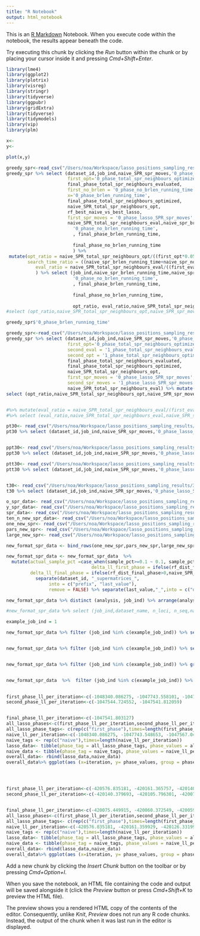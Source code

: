 ```yaml
---
title: "R Notebook"
output: html_notebook
---
```


This is an [R Markdown](http://rmarkdown.rstudio.com) Notebook. When you execute code within the notebook, the results appear beneath the code. 

Try executing this chunk by clicking the *Run* button within the chunk or by placing your cursor inside it and pressing *Cmd+Shift+Enter*. 

```r
library(lme4)
library(ggplot2)
library(plotrix)
library(visreg)
library(stringr)
library(tidyverse)
library(ggpubr)
library(gridExtra)
library(tidyverse)
library(tidymodels)
library(vip) 
library(plm)
```

```r

x<-
y<-

plot(x,y)
```

```r
greedy_spr<-read_csv("/Users/noa/Workspace/lasso_positions_sampling_results/new_greedy30.csv")
greedy_spr %>% select (dataset_id,job_ind,naive_SPR_spr_moves,'0_phase_lasso_SPR_spr_moves',lasso_SPR_final_phase_spr_moves,lasso_SPR_final_phase_ll,naive_SPR_ll, '0_phase_lasso_SPR_ll','0_phase_lasso_SPR_spr_moves',`lasso_test_R^2phase_0`,naive_SPR_ll, lasso_SPR_final_phase_ll, lasso_SPR_final_phase_spr_moves, '0_phase_TRUE_ll_per_iteration', final_phase_ll_per_iteration,naive_SPR_ll_per_iteration, first_eval='0_phase_total_spr_neighbours_evaluated',
                       first_opt='0_phase_total_spr_neighbours_optimized', 
                       final_phase_total_spr_neighbours_evaluated,
                       first_no_brlen = '0_phase_no_brlen_running_time',
                       x='0_phase_brlen_running_time',
                       final_phase_total_spr_neighbours_optimized,
                       naive_SPR_total_spr_neighbours_opt,
                       rf_best_naive_vs_best_lasso,
                       first_spr_moves = '0_phase_lasso_SPR_spr_moves',
                       naive_SPR_total_spr_neighbours_eval,naive_spr_brlen_running_time,naive_spr_no_brlen_running_time,
                         '0_phase_no_brlen_running_time',
                         , final_phase_brlen_running_time, 
                         
                         final_phase_no_brlen_running_time
                         ) %>%
 mutate(opt_ratio = naive_SPR_total_spr_neighbours_opt/((first_opt*0.05+ final_phase_total_spr_neighbours_optimized)),
        search_time_ratio = ((naive_spr_brlen_running_time+naive_spr_no_brlen_running_time)*10)/((first_no_brlen+x)*2),
           eval_ratio = naive_SPR_total_spr_neighbours_eval/((first_eval+final_phase_total_spr_neighbours_evaluated+4000)*0.05)
           ) %>% select (job_ind,naive_spr_brlen_running_time,naive_spr_no_brlen_running_time, 
                         '0_phase_no_brlen_running_time',
                         , final_phase_brlen_running_time, 
                         
                         final_phase_no_brlen_running_time,
          
                         opt_ratio, eval_ratio,naive_SPR_total_spr_neighbours_eval,first_eval,final_phase_total_spr_neighbours_evaluated,naive_SPR_total_spr_neighbours_opt,first_opt,final_phase_total_spr_neighbours_optimized,naive_SPR_ll,lasso_SPR_final_phase_ll, rf_best_naive_vs_best_lasso)
#select (opt_ratio,naive_SPR_total_spr_neighbours_opt,naive_SPR_spr_moves, first_opt,first_spr_moves,  ,final_phase_total_spr_neighbours_optimized,lasso_SPR_final_phase_spr_moves ) 
```
```r
greedy_spr$'0_phase_brlen_running_time'
```


```r
greedy_spr<-read_csv("/Users/noa/Workspace/lasso_positions_sampling_results/new_greedy30.csv")
greedy_spr %>% select (dataset_id,job_ind,naive_SPR_spr_moves,'0_phase_lasso_SPR_spr_moves',lasso_SPR_final_phase_spr_moves,lasso_SPR_final_phase_ll,naive_SPR_ll, '0_phase_lasso_SPR_ll','0_phase_lasso_SPR_spr_moves','1_phase_lasso_SPR_ll','1_phase_lasso_SPR_spr_moves',`lasso_test_R^2phase_0`,`lasso_test_R^2phase_1`,naive_SPR_ll, lasso_SPR_final_phase_ll, lasso_SPR_final_phase_spr_moves, '0_phase_TRUE_ll_per_iteration','1_phase_TRUE_ll_per_iteration', final_phase_ll_per_iteration,naive_SPR_ll_per_iteration, first_eval='0_phase_total_spr_neighbours_evaluated',
                       first_opt='0_phase_total_spr_neighbours_optimized', 
                       second_eval = '1_phase_total_spr_neighbours_evaluated',
                       second_opt = '1_phase_total_spr_neighbours_optimized',
                       final_phase_total_spr_neighbours_evaluated,
                       final_phase_total_spr_neighbours_optimized,
                       naive_SPR_total_spr_neighbours_opt,
                       first_spr_moves = '0_phase_lasso_SPR_spr_moves',
                       second_spr_moves = '1_phase_lasso_SPR_spr_moves',
                       naive_SPR_total_spr_neighbours_eval) %>% mutate(opt_ratio = naive_SPR_total_spr_neighbours_opt/(first_opt*0.05+second_opt*0.1+ final_phase_total_spr_neighbours_optimized) ) %>%
select (opt_ratio,naive_SPR_total_spr_neighbours_opt,naive_SPR_spr_moves, first_opt,first_spr_moves, second_opt, second_spr_moves,final_phase_total_spr_neighbours_optimized,lasso_SPR_final_phase_spr_moves ) 


#%>% mutate(eval_ratio = naive_SPR_total_spr_neighbours_eval/(first_eval*0.05+second_eval*0.1+ 3000) ) %>%
#%>% select (eval_ratio,naive_SPR_total_spr_neighbours_eval,naive_SPR_spr_moves, first_eval,first_spr_moves, second_eval, second_spr_moves,final_phase_total_spr_neighbours_evaluated,lasso_SPR_final_phase_spr_moves ) 
```


```r
pt30<- read_csv("/Users/noa/Workspace/lasso_positions_sampling_results/30_p_t_spr.csv")
pt30 %>% select (dataset_id,job_ind,naive_SPR_spr_moves,'0_phase_lasso_SPR_spr_moves',lasso_SPR_final_phase_spr_moves,lasso_SPR_final_phase_ll,naive_SPR_ll, '0_phase_lasso_SPR_ll','0_phase_lasso_SPR_spr_moves','1_phase_lasso_SPR_ll','1_phase_lasso_SPR_spr_moves','2_phase_lasso_SPR_ll','2_phase_lasso_SPR_spr_moves', naive_SPR_ll, lasso_SPR_final_phase_ll, lasso_SPR_final_phase_spr_moves, '0_phase_TRUE_ll_per_iteration','1_phase_TRUE_ll_per_iteration','2_phase_TRUE_ll_per_iteration', final_phase_ll_per_iteration,naive_SPR_ll_per_iteration) %>% arrange(job_ind)


ppt30<- read_csv("/Users/noa/Workspace/lasso_positions_sampling_results/30pp_t_spr.csv")
ppt30 %>% select (dataset_id,job_ind,naive_SPR_spr_moves,'0_phase_lasso_SPR_spr_moves',lasso_SPR_final_phase_spr_moves,lasso_SPR_final_phase_ll,naive_SPR_ll, '0_phase_lasso_SPR_ll','0_phase_lasso_SPR_spr_moves','1_phase_lasso_SPR_ll','1_phase_lasso_SPR_spr_moves','2_phase_lasso_SPR_ll','2_phase_lasso_SPR_spr_moves', naive_SPR_ll, lasso_SPR_final_phase_ll, lasso_SPR_final_phase_spr_moves, '0_phase_TRUE_ll_per_iteration','1_phase_TRUE_ll_per_iteration','2_phase_TRUE_ll_per_iteration', final_phase_ll_per_iteration,naive_SPR_ll_per_iteration) %>% arrange(job_ind)

ptt30<- read_csv("/Users/noa/Workspace/lasso_positions_sampling_results/30_ptt_spr.csv")
ptt30 %>% select (dataset_id,job_ind,naive_SPR_spr_moves,'0_phase_lasso_SPR_spr_moves',lasso_SPR_final_phase_spr_moves,lasso_SPR_final_phase_ll,naive_SPR_ll, '0_phase_lasso_SPR_ll','0_phase_lasso_SPR_spr_moves','1_phase_lasso_SPR_ll','1_phase_lasso_SPR_spr_moves','2_phase_lasso_SPR_ll','2_phase_lasso_SPR_spr_moves', naive_SPR_ll, lasso_SPR_final_phase_ll, lasso_SPR_final_phase_spr_moves, '0_phase_TRUE_ll_per_iteration','1_phase_TRUE_ll_per_iteration','2_phase_TRUE_ll_per_iteration', final_phase_ll_per_iteration,naive_SPR_ll_per_iteration) %>% arrange(job_ind)


t30<- read_csv("/Users/noa/Workspace/lasso_positions_sampling_results/30_t_spr.csv")
t30 %>% select (dataset_id,job_ind,naive_SPR_spr_moves,'0_phase_lasso_SPR_spr_moves',lasso_SPR_final_phase_spr_moves,lasso_SPR_final_phase_ll,naive_SPR_ll, '0_phase_lasso_SPR_ll','0_phase_lasso_SPR_spr_moves','1_phase_lasso_SPR_ll','1_phase_lasso_SPR_spr_moves','2_phase_lasso_SPR_ll','2_phase_lasso_SPR_spr_moves', naive_SPR_ll, lasso_SPR_final_phase_ll, lasso_SPR_final_phase_spr_moves, '0_phase_TRUE_ll_per_iteration','1_phase_TRUE_ll_per_iteration','2_phase_TRUE_ll_per_iteration', final_phase_ll_per_iteration,naive_SPR_ll_per_iteration) %>% arrange(job_ind)
```



```r
o_spr_data<- read_csv("/Users/noa/Workspace/lasso_positions_sampling_results/o_new_spr.csv") %>% mutate(analysis = "o_spr_data")   %>% select (-max_n_loci,-max_n_seq) 
y_spr_data<- read_csv("/Users/noa/Workspace/lasso_positions_sampling_results/y_new_spr.csv") %>% mutate(analysis = "y_spr_data")  %>% select (-max_n_loci,-max_n_seq) 
spr_data<- read_csv("/Users/noa/Workspace/lasso_positions_sampling_results/new_spr.csv") %>% mutate(analysis = "spr_data") %>% select (-max_n_loci,-max_n_seq) 
ten_n_new_spr_data<- read_csv("/Users/noa/Workspace/lasso_positions_sampling_results/ten_n_new_spr.csv") %>% mutate(analysis = "ten_n_spr_data")  %>% select (-max_n_loci,-max_n_seq) 
one_new_spr<- read_csv("/Users/noa/Workspace/lasso_positions_sampling_results/one_new_spr.csv") %>% mutate(analysis = "one_new_spr") %>% select (-max_n_loci, -max_n_seq) 
pars_new_spr<- read_csv("/Users/noa/Workspace/lasso_positions_sampling_results/pars_new_spr.csv") %>% mutate(analysis = "pars_new_spr") %>% select (-max_n_loci,-max_n_seq) 
large_new_spr<- read_csv("/Users/noa/Workspace/lasso_positions_sampling_results/large_new_spr.csv") %>% mutate(analysis = "large_new_spr") %>% select (-max_n_loci,-max_n_seq) 

new_format_spr_data <- bind_rows(one_new_spr,pars_new_spr,large_new_spr,o_spr_data,y_spr_data,ten_n_new_spr_data)  

```

```r
new_format_spr_data <- new_format_spr_data  %>%
  mutate(actual_sample_pct =case_when(sample_pct>=0.1 ~ 0.1, sample_pct>=0.05 ~ 0.05, sample_pct>=0.01 ~ 0.01) ,
                                delta_ll_first_phase = ifelse(rf_dist_first_phase>0,naive_SPR_ll-lasso_SPR_first_phase_ll,0), delta_ll_second_phase = ifelse(rf_dist_second_phase>0,naive_SPR_ll-lasso_SPR_second_phase_ll,0),
         delta_ll_final_phase = ifelse(rf_dist_final_phase>0,naive_SPR_ll-lasso_SPR_final_phase_ll,0), spr_lasso_running_time = first_phase_running_time+ second_phase_running_time+ final_phase_running_time+lasso_running_time) %>%
           separate(dataset_id, "_supermatrices_",
                into = c("prefix", "last_value"), 
                remove = FALSE) %>% separate(last_value,"_",into = c("dataset_name", "suffix")) %>%  select(-c("prefix","suffix")) 

```

```r
new_format_spr_data %>% distinct (analysis, job_ind) %>% arrange(analysis)
```


```r
#new_format_spr_data %>% select (job_ind,dataset_name, n_loci, n_seq,naive_SPR_running_time,spr_lasso_running_time,first_phase_running_time, #second_phase_running_time,final_phase_running_time, lasso_running_time, naive_SPR_spr_moves, #lasso_SPR_first_phase_spr_moves,lasso_SPR_second_phase_spr_moves,lasso_SPR_final_phase_spr_moves, delta_ll_final_phase)

example_job_ind = 1

new_format_spr_data %>% filter (job_ind %in% c(example_job_ind)) %>% select (analysis,top_ind_to_test_first_phase,top_ind_to_test_second_phase,optimized_neighbours_per_iter,rearr_dist,job_ind,dataset_name, n_loci, n_seq,naive_SPR_spr_moves, lasso_SPR_first_phase_spr_moves,lasso_SPR_second_phase_spr_moves,lasso_SPR_final_phase_spr_moves,delta_ll_first_phase,delta_ll_second_phase, delta_ll_final_phase, `lasso_test_R^2`, TRUE_first_phase_ll_per_iteration,TRUE_second_phase_ll_per_iteration,TRUE_final_phase_ll_per_iteration, naive_SPR_ll_per_iteration) %>% arrange(job_ind,n_seq, n_loci) %>% filter (n_seq==60) %>% arrange(-lasso_SPR_final_phase_spr_moves)


new_format_spr_data %>% filter (job_ind %in% c(example_job_ind)) %>% select (analysis,top_ind_to_test_first_phase,top_ind_to_test_second_phase,optimized_neighbours_per_iter,rearr_dist,job_ind,dataset_name, n_loci, n_seq,naive_SPR_spr_moves, lasso_SPR_first_phase_spr_moves,lasso_SPR_second_phase_spr_moves,lasso_SPR_final_phase_spr_moves,delta_ll_first_phase,delta_ll_second_phase, delta_ll_final_phase, `lasso_test_R^2`) %>% arrange(job_ind,n_seq, n_loci) %>% filter (n_seq==30) %>% arrange(-lasso_SPR_final_phase_spr_moves)


new_format_spr_data %>% filter (job_ind %in% c(example_job_ind)) %>% group_by(analysis,n_seq, actual_n_loci, n_loci,top_ind_to_test_first_phase,top_ind_to_test_second_phase,optimized_neighbours_per_iter,rearr_dist) %>% filter (n_seq>15) %>% summarise (cnt_datasets = n(), mean_final = mean(lasso_SPR_final_phase_spr_moves), ratio_first_final = mean(lasso_SPR_final_phase_spr_moves/lasso_SPR_first_phase_spr_moves), ratio_first_final_median = median(lasso_SPR_final_phase_spr_moves/lasso_SPR_first_phase_spr_moves)) %>% arrange(n_seq, actual_n_loci, ratio_first_final_median,ratio_first_final) 


new_format_spr_data  %>%  filter (job_ind %in% c(example_job_ind)) %>% group_by(analysis,n_seq, actual_n_loci, n_loci,top_ind_to_test_first_phase,top_ind_to_test_second_phase,optimized_neighbours_per_iter,rearr_dist) %>% filter (n_seq>15) %>% summarise (cnt_datasets = n(), mean_final = mean(lasso_SPR_final_phase_spr_moves), ratio_first_final = mean(lasso_SPR_final_phase_spr_moves/lasso_SPR_first_phase_spr_moves), ratio_first_final_median = median(lasso_SPR_final_phase_spr_moves/lasso_SPR_first_phase_spr_moves)) %>% arrange(n_seq, actual_n_loci, ratio_first_final_median,ratio_first_final) 
 
```




```r



first_phase_ll_per_iteration<-c(-1048340.086275, -1047743.558101, -1047567.022941, -1047532.097366, -1047544.724552)
second_phase_ll_per_iteration<-c(-1047544.724552, -1047541.812059)


final_phase_ll_per_iteration<-c(-1047541.803127)
all_lasso_phases<-c(first_phase_ll_per_iteration,second_phase_ll_per_iteration,final_phase_ll_per_iteration)
all_lasso_phase_tags<- c(rep(c("first_phase"),times=length(first_phase_ll_per_iteration)),rep(c("second_phase"),times=length(second_phase_ll_per_iteration)),rep(c("final_phase"),times=length(final_phase_ll_per_iteration)))#+rep("final_phase",length(final_phase_ll_per_iteration))
naive_ll_per_iteration<-c(-1048340.086275, -1047743.548653, -1047567.042693, -1047532.087537)
naive_tags <- rep(c("naive"),times=length(naive_ll_per_iteration))
lasso_data<- tibble(phase_tag = all_lasso_phase_tags, phase_values = all_lasso_phases) %>% mutate(iteration = row_number()) 
naive_data <- tibble(phase_tag = naive_tags, phase_values = naive_ll_per_iteration) %>% mutate(iteration = row_number()) 
overall_data<- rbind(lasso_data,naive_data)
overall_data%>% ggplot(aes (x=iteration, y= phase_values, group = phase_tag, color= phase_tag )) + geom_point(size=3,position=position_dodge(0.5)) + geom_line()   + xlab("iteration_number")




first_phase_ll_per_iteration<-c(-420576.835181, -420161.365757, -420140.379693)
second_phase_ll_per_iteration<-c(-420140.379693, -420105.796301, -420075.449915)


final_phase_ll_per_iteration<-c(-420075.449915, -420060.372549, -420059.101393, -420058.446042)
all_lasso_phases<-c(first_phase_ll_per_iteration,second_phase_ll_per_iteration,final_phase_ll_per_iteration)
all_lasso_phase_tags<- c(rep(c("first_phase"),times=length(first_phase_ll_per_iteration)),rep(c("second_phase"),times=length(second_phase_ll_per_iteration)),rep(c("final_phase"),times=length(final_phase_ll_per_iteration)))#+rep("final_phase",length(final_phase_ll_per_iteration))
naive_ll_per_iteration<-c(-420576.835181, -420161.359929, -420126.331997, -420096.102182, -420075.443721, -420060.372232, -420059.101388, -420058.446041)
naive_tags <- rep(c("naive"),times=length(naive_ll_per_iteration))
lasso_data<- tibble(phase_tag = all_lasso_phase_tags, phase_values = all_lasso_phases) %>% mutate(iteration = row_number()) 
naive_data <- tibble(phase_tag = naive_tags, phase_values = naive_ll_per_iteration) %>% mutate(iteration = row_number()) 
overall_data<- rbind(lasso_data,naive_data)
overall_data%>% ggplot(aes (x=iteration, y= phase_values, group = phase_tag, color= phase_tag )) + geom_point(size=3,position=position_dodge(0.5)) + geom_line()   + xlab("iteration_number")


```




Add a new chunk by clicking the *Insert Chunk* button on the toolbar or by pressing *Cmd+Option+I*.

When you save the notebook, an HTML file containing the code and output will be saved alongside it (click the *Preview* button or press *Cmd+Shift+K* to preview the HTML file). 

The preview shows you a rendered HTML copy of the contents of the editor. Consequently, unlike *Knit*, *Preview* does not run any R code chunks. Instead, the output of the chunk when it was last run in the editor is displayed.

